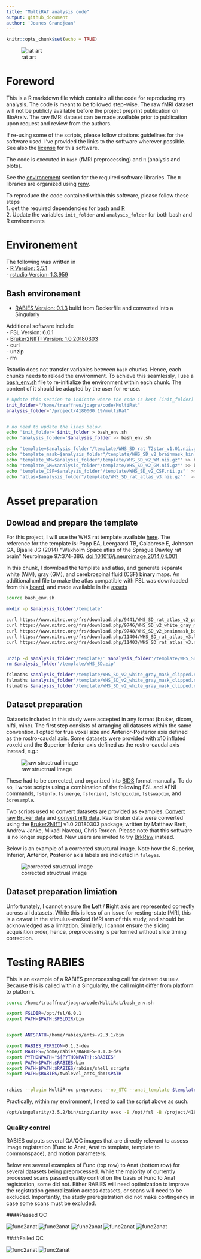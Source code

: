 ```yaml
---
title: "MultiRAT analysis code"
output: github_document
author: 'Joanes Grandjean'
---
```


```r
knitr::opts_chunk$set(echo = TRUE)
```

![rat art](assets/img/rat_art.png)

# Foreword
This is a R markdown file which contains all the code for reproducing my analysis.
The code is meant to be followed step-wise. The raw fMRI dataset will not be publicly available before the project preprint publication on BioArxiv. The raw fMRI dataset can be made available prior to publication upon request and review from the authors. 

If re-using some of the scripts, please follow citations guidelines for the software used. I've provided the links to the software wherever possible. See also the [license](LICENSE.md) for this software.  

The code is executed in `bash` (fMRI preprocessing) and `R` (analysis and plots).

See the [environement](#Environement) section for the required software libraries. The `R` libraries are organized using [renv](https://rstudio.github.io/renv/).

To reproduce the code contained within this software, please follow these steps  
1. get the required dependencies for [bash](#Bash_environement) and [R](#R_environement)  
2. Update the variables `init_folder` and `analysis_folder` for both bash and R environments   

# Environement
The following was written in  
- [R Version: 3.5.1](https://cran.r-project.org/)  
- [rstudio Version: 1.3.959](https://rstudio.com/)  

## Bash environement
- [RABIES Version: 0.1.3](https://github.com/CoBrALab/RABIES) build from Dockerfile and converted into a Singulariy  

Additional software include  
- FSL Version: 6.0.1  
- [Bruker2NIfTI Version: 1.0.20180303](https://github.com/neurolabusc/Bru2Nii)  
- curl  
- unzip  
- rm   

Rstudio does not transfer variables between `bash` chunks. Hence, each chunks needs to reload the environment. To achieve this seamlessly, I use a [bash_env.sh](bash_env.sh) file to re-initialize the environment within each chunk. The content of it should be adapted by the user for re-use. 

```bash

# Update this section to indicate where the code is kept (init_folder) and where the analysis is performed/stored (analysis_folder). 
init_folder="/home/traaffneu/joagra/code/MultiRat"
analysis_folder="/project/4180000.19/multiRat"


# no need to update the lines below. 
echo 'init_folder='$init_folder > bash_env.sh
echo 'analysis_folder='$analysis_folder >> bash_env.sh

echo 'template=$analysis_folder"/template/WHS_SD_rat_T2star_v1.01.nii.gz"'  >> bash_env.sh
echo 'template_mask=$analysis_folder"/template/WHS_SD_v2_brainmask_bin.nii.gz"' >> bash_env.sh
echo 'template_WM=$analysis_folder"/template/WHS_SD_v2_WM.nii.gz"' >> bash_env.sh
echo 'template_GM=$analysis_folder"/template/WHS_SD_v2_GM.nii.gz"' >> bash_env.sh
echo 'template_CSF=$analysis_folder"/template/WHS_SD_v2_CSF.nii.gz"' >> bash_env.sh
echo 'atlas=$analysis_folder"/template/WHS_SD_rat_atlas_v3.nii.gz"'  >> bash_env.sh

```


# Asset preparation

## Dowload and prepare the template
For this project, I will use the WHS rat template available [here](https://www.nitrc.org/projects/whs-sd-atlas).
The reference for the template is: 
Papp EA, Leergaard TB, Calabrese E, Johnson GA, Bjaalie JG (2014) "Waxholm Space atlas of the Sprague Dawley rat brain" NeuroImage 97:374-386. [doi 10.1016/j.neuroimage.2014.04.001](https://doi.org/10.1016/j.neuroimage.2014.04.001)

In this chunk, I download the template and atlas, and generate separate white (WM), gray (GM), and cerebrospinal fluid (CSF) binary maps. An additional xml file to make the atlas compatible with FSL was downloaded from this [board](https://www.nitrc.org/forum/message.php?msg_id=29057), and made available in the [assets](assets/atlas/WHS_SD_rat_atlas_v3-FSL.xml)

```bash
source bash_env.sh

mkdir -p $analysis_folder'/template'

curl https://www.nitrc.org/frs/download.php/9441/WHS_SD_rat_atlas_v2_pack.zip --output $analysis_folder'/template/WHS_SD.zip'
curl https://www.nitrc.org/frs/download.php/9746/WHS_SD_v2_white_gray_mask_clipped.nii.gz --output $analysis_folder'/template/WHS_SD_v2_white_gray_mask_clipped.nii.gz'
curl https://www.nitrc.org/frs/download.php/9748/WHS_SD_v2_brainmask_bin.nii.gz --output $analysis_folder'/template/WHS_SD_v2_brainmask_bin.nii.gz'
curl https://www.nitrc.org/frs/download.php/11404/WHS_SD_rat_atlas_v3.label --output $analysis_folder'/template/WHS_SD_rat_atlas_v3.label'
curl https://www.nitrc.org/frs/download.php/11403/WHS_SD_rat_atlas_v3.nii.gz --output $analysis_folder'/template/WHS_SD_rat_atlas_v3.nii.gz'


unzip -d $analysis_folder'/template/' $analysis_folder'/template/WHS_SD.zip' 
rm $analysis_folder'/template/WHS_SD.zip' 

fslmaths $analysis_folder'/template/WHS_SD_v2_white_gray_mask_clipped.nii.gz' -thr 1 -uthr 1 -bin $analysis_folder'/template/WHS_SD_v2_WM.nii.gz'
fslmaths $analysis_folder'/template/WHS_SD_v2_white_gray_mask_clipped.nii.gz' -thr 2 -uthr 2 -bin $analysis_folder'/template/WHS_SD_v2_GM.nii.gz'
fslmaths $analysis_folder'/template/WHS_SD_v2_white_gray_mask_clipped.nii.gz' -thr 3 -uthr 3 -bin $analysis_folder'/template/WHS_SD_v2_CSF.nii.gz'

```

## Dataset preparation
Datasets included in this study were accepted in any format (bruker, dicom, nifti, minc). The first step consists of arranging all datasets within the same convention. I opted for true voxel size and **A**nterior-**P**osterior axis defined as the rostro-caudal axis. Some datasets were provided with x10 inflated voxeld and the **S**uperior-**I**nferior axis defined as the rostro-caudal axis instead, e.g.:

![raw structrual image](assets/img/orient_pre.png)

These had to be corrected, and organized into [BIDS](https://bids.neuroimaging.io/) format manually. To do so, I wrote scripts using a combination of the following FSL and AFNI commands, `fslinfo`, `fslmerge`, `fslorient`, `fslchpixdim`, `fslswapdim`, and `3dresample`. 

Two scripts used to convert datasets are provided as examples. [Convert raw Bruker data](assets/script/convert_bruker.sh) and [convert nifti data](assets/script/convert_nifti.sh). Raw Bruker data were converted using the [Bruker2NIfTI](https://github.com/neurolabusc/Bru2Nii) v1.0.20180303 package, written by Matthew Brett, Andrew Janke, Mikaël Naveau, Chris Rorden. Please note that this software is no longer supported. New users are invited to try [BrkRaw](https://github.com/BrkRaw/bruker) instead. 

Below is an example of a corrected structural image. Note how the **S**uperior, **I**nferior, **A**nterior, **P**osterior axis labels are indicated in `fsleyes`. 

![corrected structrual image](assets/img/orient_post.png)

## Dataset preparation limiation
Unfortunately, I cannot ensure the **L**eft / **R**ight axis are represented correctly across all datasets. While this is less of an issue for resting-state fMRI, this is a caveat in the stimulus-evoked fMRI arm of this study, and should be acknowledged as a limitation. Similarly, I cannot ensure the slicing acquisition order, hence, preprocessing is performed without slice timing correction.  


# Testing RABIES
This is an example of a RABIES preprocessing call for dataset `ds01002`. Because this is called within a Singularity, the call might differ from platform to platform. 

```bash
source /home/traaffneu/joagra/code/MultiRat/bash_env.sh

export FSLDIR=/opt/fsl/6.0.1
export PATH=$PATH:$FSLDIR/bin


export ANTSPATH=/home/rabies/ants-v2.3.1/bin 

export RABIES_VERSION=0.1.3-dev
export RABIES=/home/rabies/RABIES-0.1.3-dev
export PYTHONPATH="${PYTHONPATH}:$RABIES"
export PATH=$PATH:$RABIES/bin
export PATH=$PATH:$RABIES/rabies/shell_scripts
export PATH=$RABIES/twolevel_ants_dbm:$PATH


rabies --plugin MultiProc preprocess --no_STC --anat_template $template --brain_mask $template_mask --WM_mask $template_WM --CSF_mask $template_CSF --labels $atlas -r light_SyN --template_reg_script light_SyN --commonspace_resampling 0.35x0.35x0.35 --anatomical_resampling 0.25x0.25x0.25 --autoreg $analysis_folder/data_small/ds01002 $analysis_folder/preprocess/ds01002

```

Practically, within my environment, I need to call the script above as such. 
```bash
/opt/singularity/3.5.2/bin/singularity exec -B /opt/fsl -B /project/4180000.19/multiRat/ /opt/rabies/0.1.3/rabies-0.1.3-dev.simg bash -c /project/4180000.19/multiRat/script/run/rabies_2.sh 
```

### Quality control
RABIES outputs several QA/QC images that are directly relevant to assess image registration (Func to Anat, Anat to template, template to commonspace), and motion parameters. 

Below are several examples of Func (top row) to Anat (bottom row) for several datasets being preprocessed. While the majority of currently processed scans passed quality control on the basis of Func to Anat registration, some did not. Either RABIES will need optimization to improve the registration generalization across datasets, or scans will need to be excluded. Importantly, the study preregistration did not make contingency in case some scans must be excluded.  

####Passed QC

![func2anat](assets/QC/sub-0100100_ses-1_run-1_bold_EPI2Anat.png)
![func2anat](assets/QC/sub-0100300_ses-1_run-1_bold_EPI2Anat.png)
![func2anat](assets/QC/sub-0100401_ses-1_run-1_bold_EPI2Anat.png)
![func2anat](assets/QC/sub-0100800_ses-1_run-1_bold_EPI2Anat.png)
![func2anat](assets/QC/sub-0100900_ses-1_run-1_bold_EPI2Anat.png)

####Failed QC

![func2anat](assets/QC/sub-0100202_ses-1_run-1_bold_EPI2Anat.png)
![func2anat](assets/QC/sub-0100500_ses-1_run-1_bold_EPI2Anat.png)

